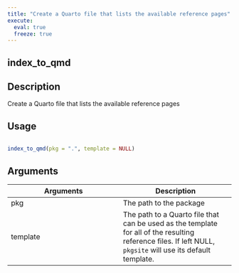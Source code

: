 ```yaml
---
title: "Create a Quarto file that lists the available reference pages"
execute:
  eval: true
  freeze: true
---
```


## index_to_qmd

## Description
Create a Quarto file that lists the available reference pages


## Usage
```r

index_to_qmd(pkg = ".", template = NULL)
```

## Arguments
|Arguments|Description|
|---|---|
| pkg | The path to the package |
| template | The path to a Quarto file that can be used as the template for all of the resulting reference files. If left NULL, `pkgsite` will use its default template. |







